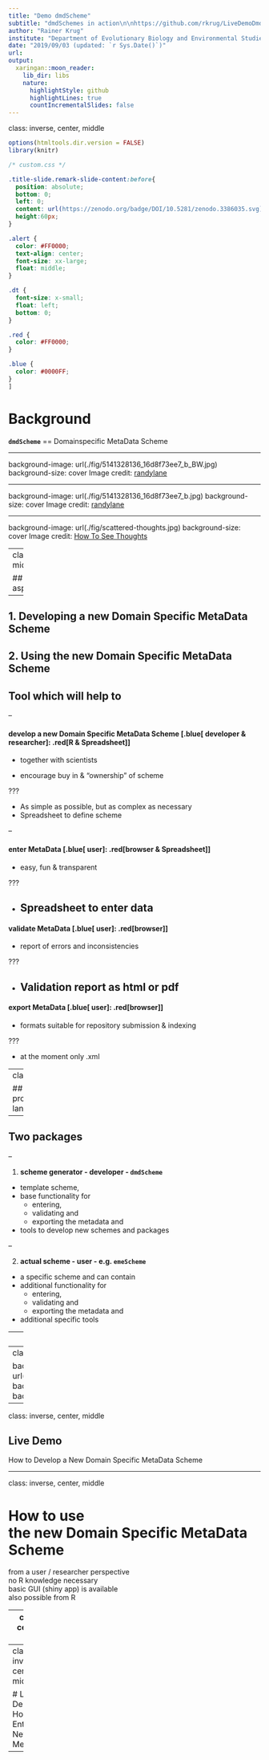 ```yaml
---
title: "Demo dmdScheme"
subtitle: "dmdSchemes in action\n\nhttps://github.com/rkrug/LiveDemoDmdScheme"
author: "Rainer Krug"
institute: "Department of Evolutionary Biology and Environmental Studies, UZH"
date: "2019/09/03 (updated: `r Sys.Date()`)"
url: 
output:
  xaringan::moon_reader:
    lib_dir: libs
    nature:
      highlightStyle: github
      highlightLines: true
      countIncrementalSlides: false
---
```


class: inverse, center, middle

```r
options(htmltools.dir.version = FALSE)
library(knitr)
```

```css
/* custom.css */

.title-slide.remark-slide-content:before{
  position: absolute;
  bottom: 0;
  left: 0;
  content: url(https://zenodo.org/badge/DOI/10.5281/zenodo.3386035.svg);
  height:60px;
}

.alert {
  color: #FF0000;
  text-align: center;
  font-size: xx-large;
  float: middle;
}

.dt {
  font-size: x-small;
  float: left;
  bottom: 0;
}

.red {
  color: #FF0000;
}

.blue {
  color: #0000FF;
}
]
```

# Background
**`dmdScheme`** == Domainspecific MetaData Scheme

---

background-image: url(./fig/5141328136_16d8f73ee7_b_BW.jpg)
background-size: cover
Image credit: [randylane](http://randylane.com/wp-content/uploads/2014/09/5141328136_16d8f73ee7_b.jpg) 

---

background-image: url(./fig/5141328136_16d8f73ee7_b.jpg)
background-size: cover
Image credit: [randylane](http://randylane.com/wp-content/uploads/2014/09/5141328136_16d8f73ee7_b.jpg) 

---

background-image: url(./fig/scattered-thoughts.jpg)
background-size: cover
Image credit: [How To See Thoughts](http://howtoseethoughts.org/wp-content/uploads/2014/05/scattered-thoughts.jpg) 

---
class: middle

## Two aspects
--

1. **Developing** a new Domain Specific MetaData Scheme
--

2. **Using** the new Domain Specific MetaData Scheme
---

## Tool which will help to

--

#### develop a new Domain Specific MetaData Scheme [.blue[ developer & researcher]: .red[R & Spreadsheet]]
  
  - together with scientists
  
  - encourage buy in & "ownership" of scheme
  
???

- As simple as possible, but as complex as necessary
- Spreadsheet to define scheme

--

#### enter MetaData [.blue[ user]: .red[browser & Spreadsheet]]

  - easy, fun & transparent

???

- Spreadsheet to enter data
--

#### validate MetaData [.blue[ user]: .red[browser]]

  - report of errors and inconsistencies

???

- Validation report as html or pdf
--

#### export MetaData [.blue[ user]: .red[browser]]
  
  - formats suitable for repository submission & indexing

???

- at the moment only .xml

---
class: top

## Use programming language R

--

## Two packages

--

1. **scheme generator - developer - `dmdScheme`**

  - template scheme, 
  - base functionality for 
      - entering, 
      - validating and 
      - exporting the metadata and 
  - tools to develop new schemes and packages
  
--

2. **actual scheme - user - e.g. `emeScheme`**

  - a specific scheme and can contain
  - additional functionality  for 
      - entering, 
      - validating and 
      - exporting the metadata and
  - additional specific tools

---
class: inverse, center, middle

# How to develop <br/> a new Domain Specific MetaData Scheme
(scheme) developer perspective  
(basic) R knowledge necessary  

---
class: center, top

background-image: url(./fig/workflow_newScheme.png)
background-size: contain
background-position: top center

---
class: inverse, center, middle

## Live Demo
How to Develop a New Domain Specific MetaData Scheme

---

class: inverse, center, middle

# How to use <br/> the new Domain Specific MetaData Scheme
from a user / researcher perspective  
no R knowledge necessary  
basic GUI (shiny app) is available  
also possible from R

---
class: center, top

background-image: url(./fig/workflow_enterMetaData.png)
background-size: contain
background-position: top center

---
class: inverse, center, middle

# Live Demo
How to Enter New MetaData

---





